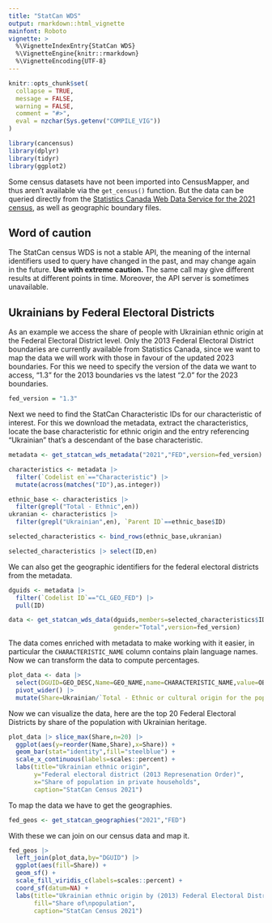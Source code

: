 ```yaml
---
title: "StatCan WDS"
output: rmarkdown::html_vignette
mainfont: Roboto
vignette: >
  %\VignetteIndexEntry{StatCan WDS}
  %\VignetteEngine{knitr::rmarkdown}
  %\VignetteEncoding{UTF-8}
---
```


```r
knitr::opts_chunk$set(
  collapse = TRUE,
  message = FALSE, 
  warning = FALSE,
  comment = "#>",
  eval = nzchar(Sys.getenv("COMPILE_VIG"))
)
```

```r
library(cancensus)
library(dplyr)
library(tidyr)
library(ggplot2)
```


Some census datasets have not been imported into CensusMapper, and thus aren't available via the `get_census()` function. But the data can be queried directly from the [Statistics Canada Web Data Service for the 2021 census](https://www12.statcan.gc.ca/wds-sdw/2021profile-profil2021-eng.cfm), as well as geographic boundary files.

## Word of caution
The StatCan census WDS is not a stable API, the meaning of the internal identifiers used to query have changed in the past, and may change again in the future. **Use with extreme caution.** The same call may give different results at different points in time. Moreover, the API server is sometimes unavailable.

## Ukrainians by Federal Electoral Districts
As an example we access the share of people with Ukrainian ethnic origin at the Federal Electoral District level. Only the 2013 Federal Electoral District boundaries are currently available from Statistics Canada, since we want to map the data we will work with those in favour of the updated 2023 boundaries. For this we need to specify the version of the data we want to access, "1.3" for the 2013 boundaries vs the latest "2.0" for the 2023 boundaries.

```r
fed_version = "1.3"
```

Next we need to find the StatCan Characteristic IDs for our characteristic of interest. For this we download the metadata, extract the characteristics, locate the base characteristic for ethnic origin and the entry referencing "Ukrainian" that's a descendant of the base characteristic.

```r
metadata <- get_statcan_wds_metadata("2021","FED",version=fed_version)

characteristics <- metadata |> 
  filter(`Codelist en`=="Characteristic") |>
  mutate(across(matches("ID"),as.integer))

ethnic_base <- characteristics |> 
  filter(grepl("Total - Ethnic",en))
ukranian <- characteristics |> 
  filter(grepl("Ukrainian",en), `Parent ID`==ethnic_base$ID) 

selected_characteristics <- bind_rows(ethnic_base,ukranian)

selected_characteristics |> select(ID,en)
```

We can also get the geographic identifiers for the federal electoral districts from the metadata.

```r
dguids <- metadata |>
  filter(`Codelist ID`=="CL_GEO_FED") |>
  pull(ID)
```

```r
data <- get_statcan_wds_data(dguids,members=selected_characteristics$ID,
                             gender="Total",version=fed_version)
```

The data comes enriched with metadata to make working with it easier, in particular the `CHARACTERISTIC_NAME` column contains plain language names. Now we can transform the data to compute percentages.

```r
plot_data <- data |> 
  select(DGUID=GEO_DESC,Name=GEO_NAME,name=CHARACTERISTIC_NAME,value=OBS_VALUE) |>
  pivot_wider() |>
  mutate(Share=Ukrainian/`Total - Ethnic or cultural origin for the population in private households - 25% sample data`)
```

Now we can visualize the data, here are the top 20 Federal Electoral Districts by share of the population with Ukrainian heritage. 

```r
plot_data |> slice_max(Share,n=20) |>
  ggplot(aes(y=reorder(Name,Share),x=Share)) +
  geom_bar(stat="identity",fill="steelblue") +
  scale_x_continuous(labels=scales::percent) +
  labs(title="Ukrainian ethnic origin",
       y="Federal electoral district (2013 Represenation Order)",
       x="Share of population in private households",
       caption="StatCan Census 2021")
```

To map the data we have to get the geographies.

```r
fed_geos <- get_statcan_geographies("2021","FED")
```

With these we can join on our census data and map it.

```r
fed_geos |>
  left_join(plot_data,by="DGUID") |>
  ggplot(aes(fill=Share)) +
  geom_sf() +
  scale_fill_viridis_c(labels=scales::percent) +
  coord_sf(datum=NA) +
  labs(title="Ukrainian ethnic origin by (2013) Federal Electoral District",
       fill="Share of\npopulation",
       caption="StatCan Census 2021")
```

